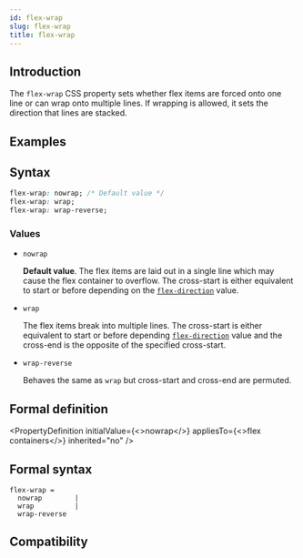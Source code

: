 ```yaml
---
id: flex-wrap
slug: flex-wrap
title: flex-wrap
---
```


## Introduction

The `flex-wrap` CSS property sets whether flex items are forced onto one line or can wrap onto multiple lines. If wrapping is allowed, it sets the direction that lines are stacked.

## Examples


<Go
  example="css-api"
  defaultFile="src/flex-wrap/App.tsx"
  img="https://lf-lynx.tiktok-cdns.com/obj/lynx-artifacts-oss-sg/lynx-website/assets/doc/css/flex-wrap.jpg"
  entry="src/flex-wrap"
  defaultEntryFile="dist/flex-wrap.lynx.bundle"
/>

## Syntax

```css
flex-wrap: nowrap; /* Default value */
flex-wrap: wrap;
flex-wrap: wrap-reverse;
```

### Values

- `nowrap`

  **Default value**. The flex items are laid out in a single line which may cause the flex container to overflow. The cross-start is either equivalent to start or before depending on the [`flex-direction`](./flex-direction.mdx) value.

- `wrap`

  The flex items break into multiple lines. The cross-start is either equivalent to start or before depending [`flex-direction`](./flex-direction.mdx) value and the cross-end is the opposite of the specified cross-start.

- `wrap-reverse`

  Behaves the same as `wrap` but cross-start and cross-end are permuted.

## Formal definition


<PropertyDefinition
  initialValue={<>nowrap</>}
  appliesTo={<>flex containers</>}
  inherited="no"
/>

## Formal syntax

```
flex-wrap =
  nowrap        |
  wrap          |
  wrap-reverse
```

## Compatibility


<LegacyCompatTable metadata="css/properties/flex-wrap" />
